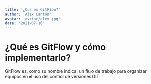 ```yaml
---
title: '¿Qué es GitFlow?'
author: 'Alex Cantón'
avatar: 'avatar/alex.jpg'
date: '2021-07-16'
---
```


# ¿Qué es GitFlow y cómo implementarlo?

GitFlow es, como su nombre indica, un flujo de trabajo para organizar equipos en el uso del control de versiones GIT